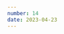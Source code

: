 ```yaml
---
number: 14
date: 2023-04-23
---
```



<Title title={`Issue ${frontmatter.number}`} date={frontmatter.date} />

<NewsletterSponsorSlot
  title="Put your mobile releases on autopilot."
  promotionLink="https://get.runway.team/get-started?utm_campaign%3DiOS%20CI%20Newsletter%26utm_medium%3Dweb%26utm_source%3DiOS%20CI%20Newsletter%20Issue%2014%26utm_content%3Dapr_23_23"
/>

Hey everyone! 👋 Welcome to the **fourteenth** issue of the iOS CI Newsletter. I hope you've all had a fantastic couple of weeks!

By the time this issue of the newsletter goes out, I will be back in the UK after an amazing week in New York. I had an amazing time speaking about Xcode Cloud at [NYSwifty](https://twitter.com/nyswifty) and spent the rest of the week exploring the city and catching up with people.

If you weren't able to attend the conference in person or online, make sure you keep an eye on [NYSwifty](https://twitter.com/nyswifty)'s Twitter as they will publish recordings of all talks at some point. In the meantime, [you can download my slides](https://pol.link/nyswifty?utm_campaign%3DiOS%20CI%20Newsletter%26utm_medium%3Dweb%26utm_source%3DiOS%20CI%20Newsletter%20Issue%2014%26utm_content%3Dapr_23_23) and send me a message if you have any questions or want to discuss Xcode Cloud! ☁️

## [☁️ Deploying beta versions using Xcode Cloud](https://www.polpiella.dev/how-to-deploy-beta-versions-of-your-app-to-testflight-and-appcenter-with-xcode-cloud?utm_campaign%3DiOS%20CI%20Newsletter%26utm_medium%3Dweb%26utm_source%3DiOS%20CI%20Newsletter%20Issue%2014%26utm_content%3Dapr_23_23)

Xcode Cloud makes it very easy to **automate an app's deployment process** and can help you start uploading builds to TestFlight with **just a few clicks**.

Things start getting a bit more complex though if you have extra requirements such as distributing your app's beta versions to an external service such as [Microsoft's AppCenter](https://appcenter.ms). Worry not though, after reading this article you will know all about deploying beta versions to both TestFlight and any external services 📦.

## [🧰 Installing and managing Swift toolchains with Swiftly](https://github.com/swift-server/swiftly?utm_campaign%3DiOS%20CI%20Newsletter%26utm_medium%3Dweb%26utm_source%3DiOS%20CI%20Newsletter%20Issue%2014%26utm_content%3Dapr_23_23)

I attended [Tim](https://twitter.com/0xTim)'s talk at [NYSwifty](https://twitter.com/nyswifty) this week on the current state of Swift on the server. During this talk, he mentioned a new project that the [Swift Server Work Group](https://swift.org/sswg) are currently working on: **Swiftly**.

Swiftly allows you to **install and manage Swift toolchains across multiple architectures and operating systems**. While it is still early days in the development of the command line tool, it is now available for everyone to try and contribute to ✍️.

## [🏉 A behind-the-scenes look into Rugby's latest update](https://swiftyfinch.github.io/en/2023-04-22-rugby-remastered?utm_campaign%3DiOS%20CI%20Newsletter%26utm_medium%3Dweb%26utm_source%3DiOS%20CI%20Newsletter%20Issue%2014%26utm_content%3Dapr_23_23)

If you've ever worked on a project that uses CocoaPods as a dependency manager, you will know how **time-consuming** it can be to install and build pods, which can really slow down your CI workflows.

For this reason, [Vyacheslav Khorkov](https://twitter.com/swiftyfinch) came up with a command line tool called Rugby, which helps speed up the process by introducing smarter caching into the install/build process of pod dependencies. Even if you don't use CocoaPods I would thoroughly recommend reading this behind-the-scenes article on what went into making the latest Rugby update as it talks about how to solve some interesting challenges 🏉.

## [📑 Linting your documentation on CI](https://getstream.io/blog/linting-documentation-with-vale/#setting-vale-up-in-ci?utm_campaign%3DiOS%20CI%20Newsletter%26utm_medium%3Dweb%26utm_source%3DiOS%20CI%20Newsletter%20Issue%2014%26utm_content%3Dapr_23_23)

At the end of last year, I was introduced to [vale.sh](https://vale.sh) by [Jeroen Leenarts](https://twitter.com/AppForce1) at the Do iOS conference in Amsterdam. Ever since I have been using the tool to make sure my documentation adheres to a set of styles and standards and I am even using it to lint for tutorial-style articles on my blog.

In this article, [Jeroen](https://twitter.com/AppForce1) describes why and how you would use [vale.sh](https://vale.sh) and, amongst many other things, how you can set up a CI/CD workflow to lint your project's documentation.

## [🍕 Should you use CI/CD as an indie dev?](https://blog.codemagic.io/deep-dish-swift-2023?utm_campaign%3DiOS%20CI%20Newsletter%26utm_medium%3Dweb%26utm_source%3DiOS%20CI%20Newsletter%20Issue%2014%26utm_content%3Dapr_23_23)

One of the questions that I get very often is whether **it is worth setting up CI/CD workflows as an indie or solo developer**. [Rudrank Riyam](https://twitter.com/rudrankriyam) is giving a talk on exactly this at [Deep Dish Swift](https://twitter.com/DeepDishSwift) next week! 🍕

If you're in or around Chicago, I would thoroughly recommend attending the conference and making sure you don't miss [Rudrank](http://twitter.com/rudrankriyam)'s talk, which sounds super exciting and interesting! Furthermore, [Rudrank](http://twitter.com/rudrankriyam) has written an article on [Codemagic](https://twitter.com/codemagicio)'s blog about what to expect from the conference 🤩.

## [💡A technical guide to Mobile CI/CD](https://wolfia.com/blog/streamlining-mobile-app-development?utm_campaign%3DiOS%20CI%20Newsletter%26utm_medium%3Dweb%26utm_source%3DiOS%20CI%20Newsletter%20Issue%2014%26utm_content%3Dapr_23_23)

In this article on [Wolfia](https://twitter.com/wolfia_app)'s blog, [Naren Manoharan](https://twitter.com/narenmano) gives an excellent overview of what mobile CI/CD is and what it can be used for.

I would thoroughly recommend reading through this article if you're starting out with CI/CD and want to learn more about it or if you've got experience with it but want a refresher on some of the concepts 👏.

## [🚀 Fastlane 2.212.2 is out!](https://github.com/fastlane/fastlane/releases/tag/2.212.2?utm_campaign%3DiOS%20CI%20Newsletter%26utm_medium%3Dweb%26utm_source%3DiOS%20CI%20Newsletter%20Issue%2014%26utm_content%3Dapr_23_23)

A new release of [Fastlane](https://twitter.com/FastlaneTools) is now out with numerous improvements and bug fixes. Among some other great changes, this release includes [one of my contributions which makes deliver's verify_only option work out of the box again by using altool instead of the iTunes Transporter](https://github.com/fastlane/fastlane/pull/20738).

I want to thank [Josh Holtz](https://twitter.com/joshdholtz) for getting the release out and [@giginet](https://twitter.com/giginet) for helping see the work through and reviewing my pull request 🎉.
